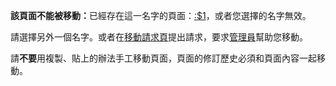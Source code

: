 '''該頁面不能被移動：'''已經存在這一名字的頁面：[[:$1|:$1]]，或者您選擇的名字無效。

請選擇另外一個名字。或者在[[Wikipedia:移動請求|移動請求頁]]提出請求，要求[[Wikipedia:管理员|管理員]]幫助您移動。

請'''不要'''用複製、貼上的辦法手工移動頁面，頁面的修訂歷史必須和頁面內容一起移動。